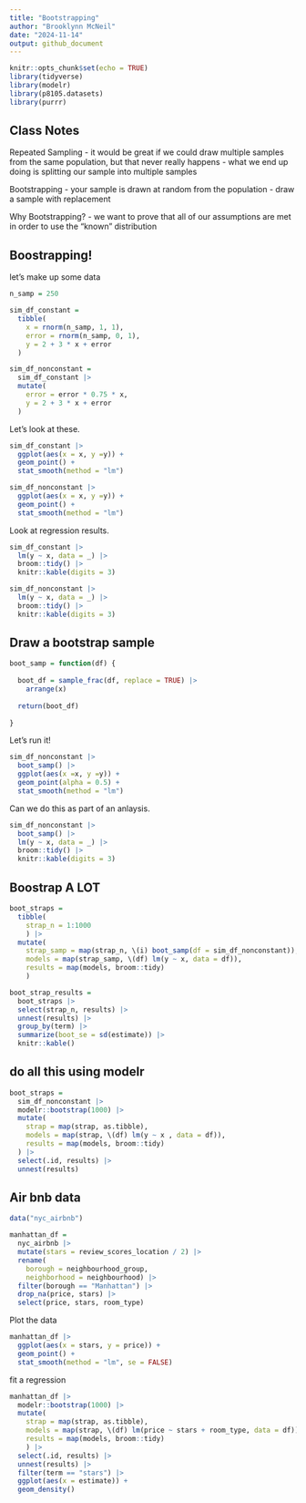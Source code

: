 ```yaml
---
title: "Bootstrapping"
author: "Brooklynn McNeil"
date: "2024-11-14"
output: github_document
---
```


```r
knitr::opts_chunk$set(echo = TRUE)
library(tidyverse)
library(modelr)
library(p8105.datasets)
library(purrr)
```

## Class Notes

Repeated Sampling
-   it would be great if we could draw multiple samples from the same population, but that never really happens
-   what we end up doing is splitting our sample into multiple samples

Bootstrapping
-   your sample is drawn at random from the population
-   draw a sample with replacement

Why Bootstrapping?
-   we want to prove that all of our assumptions are met in order to use the "known" distribution

## Boostrapping!

let's make up some data

```r
n_samp = 250

sim_df_constant = 
  tibble(
    x = rnorm(n_samp, 1, 1),
    error = rnorm(n_samp, 0, 1),
    y = 2 + 3 * x + error
  )

sim_df_nonconstant = 
  sim_df_constant |>
  mutate(
    error = error * 0.75 * x,
    y = 2 + 3 * x + error
  )
```

Let's look at these.

```r
sim_df_constant |>
  ggplot(aes(x = x, y =y)) +
  geom_point() +
  stat_smooth(method = "lm")

sim_df_nonconstant |>
  ggplot(aes(x = x, y =y)) +
  geom_point() +
  stat_smooth(method = "lm")
```

Look at regression results.

```r
sim_df_constant |>
  lm(y ~ x, data = _) |>
  broom::tidy() |>
  knitr::kable(digits = 3)

sim_df_nonconstant |>
  lm(y ~ x, data = _) |>
  broom::tidy() |>
  knitr::kable(digits = 3)
```

## Draw a bootstrap sample

```r
boot_samp = function(df) {
  
  boot_df = sample_frac(df, replace = TRUE) |>
    arrange(x)
  
  return(boot_df)
  
}
```

Let's run it!

```r
sim_df_nonconstant |>
  boot_samp() |>
  ggplot(aes(x =x, y =y)) +
  geom_point(alpha = 0.5) +
  stat_smooth(method = "lm")
```

Can we do this as part of an anlaysis. 

```r
sim_df_nonconstant |>
  boot_samp() |>
  lm(y ~ x, data = _) |>
  broom::tidy() |>
  knitr::kable(digits = 3)
```

## Boostrap A LOT

```r
boot_straps = 
  tibble(
    strap_n = 1:1000
    ) |>
  mutate(
    strap_samp = map(strap_n, \(i) boot_samp(df = sim_df_nonconstant)),
    models = map(strap_samp, \(df) lm(y ~ x, data = df)),
    results = map(models, broom::tidy)
    )

boot_strap_results =
  boot_straps |>
  select(strap_n, results) |>
  unnest(results) |>
  group_by(term) |>
  summarize(boot_se = sd(estimate)) |>
  knitr::kable()
```

## do all this using modelr

```r
boot_straps = 
  sim_df_nonconstant |>
  modelr::bootstrap(1000) |>
  mutate(
    strap = map(strap, as.tibble),
    models = map(strap, \(df) lm(y ~ x , data = df)),
    results = map(models, broom::tidy)
  ) |>
  select(.id, results) |>
  unnest(results)
```

## Air bnb data

```r
data("nyc_airbnb")

manhattan_df = 
  nyc_airbnb |> 
  mutate(stars = review_scores_location / 2) |> 
  rename(
    borough = neighbourhood_group,
    neighborhood = neighbourhood) |> 
  filter(borough == "Manhattan") |> 
  drop_na(price, stars) |> 
  select(price, stars, room_type)
```

Plot the data

```r
manhattan_df |>
  ggplot(aes(x = stars, y = price)) +
  geom_point() +
  stat_smooth(method = "lm", se = FALSE)
```

fit a regression

```r
manhattan_df |>
  modelr::bootstrap(1000) |>
  mutate(
    strap = map(strap, as.tibble),
    models = map(strap, \(df) lm(price ~ stars + room_type, data = df)),
    results = map(models, broom::tidy)
    ) |>
  select(.id, results) |>
  unnest(results) |>
  filter(term == "stars") |>
  ggplot(aes(x = estimate)) +
  geom_density()
```

